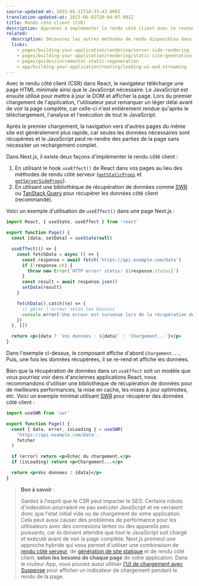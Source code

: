 ```yaml
---
source-updated-at: 2025-05-21T18:33:43.000Z
translation-updated-at: 2025-06-02T20:04:07.901Z
title: Rendu côté client (CSR)
description: Apprenez à implémenter le rendu côté client avec le routeur Pages.
related:
  description: Découvrez les autres méthodes de rendu disponibles dans Next.js.
  links:
    - pages/building-your-application/rendering/server-side-rendering
    - pages/building-your-application/rendering/static-site-generation
    - pages/guides/incremental-static-regeneration
    - app/building-your-application/routing/loading-ui-and-streaming
---
```


Avec le rendu côté client (CSR) dans React, le navigateur télécharge une page HTML minimale ainsi que le JavaScript nécessaire. Le JavaScript est ensuite utilisé pour mettre à jour le DOM et afficher la page. Lors du premier chargement de l'application, l'utilisateur peut remarquer un léger délai avant de voir la page complète, car celle-ci n'est entièrement rendue qu'après le téléchargement, l'analyse et l'exécution de tout le JavaScript.

Après le premier chargement, la navigation vers d'autres pages du même site est généralement plus rapide, car seules les données nécessaires sont récupérées et le JavaScript peut re-rendre des parties de la page sans nécessiter un rechargement complet.

Dans Next.js, il existe deux façons d'implémenter le rendu côté client :

1. En utilisant le hook `useEffect()` de React dans vos pages au lieu des méthodes de rendu côté serveur ([`getStaticProps`](/docs/pages/building-your-application/data-fetching/get-static-props) et [`getServerSideProps`](/docs/pages/building-your-application/data-fetching/get-server-side-props)).
2. En utilisant une bibliothèque de récupération de données comme [SWR](https://swr.vercel.app/) ou [TanStack Query](https://tanstack.com/query/latest/) pour récupérer les données côté client (recommandé).

Voici un exemple d'utilisation de `useEffect()` dans une page Next.js :

```jsx filename="pages/index.js"
import React, { useState, useEffect } from 'react'

export function Page() {
  const [data, setData] = useState(null)

  useEffect(() => {
    const fetchData = async () => {
      const response = await fetch('https://api.example.com/data')
      if (!response.ok) {
        throw new Error(`HTTP error! status: ${response.status}`)
      }
      const result = await response.json()
      setData(result)
    }

    fetchData().catch((e) => {
      // gérer l'erreur selon les besoins
      console.error('Une erreur est survenue lors de la récupération des données : ', e)
    })
  }, [])

  return <p>{data ? `Vos données : ${data}` : 'Chargement...'}</p>
}
```

Dans l'exemple ci-dessus, le composant affiche d'abord `Chargement...`. Puis, une fois les données récupérées, il se re-rend et affiche les données.

Bien que la récupération de données dans un `useEffect` soit un modèle que vous pourriez voir dans d'anciennes applications React, nous recommandons d'utiliser une bibliothèque de récupération de données pour de meilleures performances, la mise en cache, les mises à jour optimistes, etc. Voici un exemple minimal utilisant [SWR](https://swr.vercel.app/) pour récupérer des données côté client :

```jsx filename="pages/index.js"
import useSWR from 'swr'

export function Page() {
  const { data, error, isLoading } = useSWR(
    'https://api.example.com/data',
    fetcher
  )

  if (error) return <p>Échec du chargement.</p>
  if (isLoading) return <p>Chargement...</p>

  return <p>Vos données : {data}</p>
}
```

> **Bon à savoir** :
>
> Gardez à l'esprit que le CSR peut impacter le SEO. Certains robots d'indexation pourraient ne pas exécuter JavaScript et ne verraient donc que l'état initial vide ou de chargement de votre application. Cela peut aussi causer des problèmes de performance pour les utilisateurs avec des connexions lentes ou des appareils peu puissants, car ils doivent attendre que tout le JavaScript soit chargé et exécuté avant de voir la page complète. Next.js promeut une approche hybride qui vous permet d'utiliser une combinaison de [rendu côté serveur](/docs/pages/building-your-application/rendering/server-side-rendering), de [génération de site statique](/docs/pages/building-your-application/rendering/static-site-generation) et de rendu côté client, **selon les besoins de chaque page** de votre application. Dans le routeur App, vous pouvez aussi utiliser [l'UI de chargement avec Suspense](/docs/app/building-your-application/routing/loading-ui-and-streaming) pour afficher un indicateur de chargement pendant le rendu de la page.